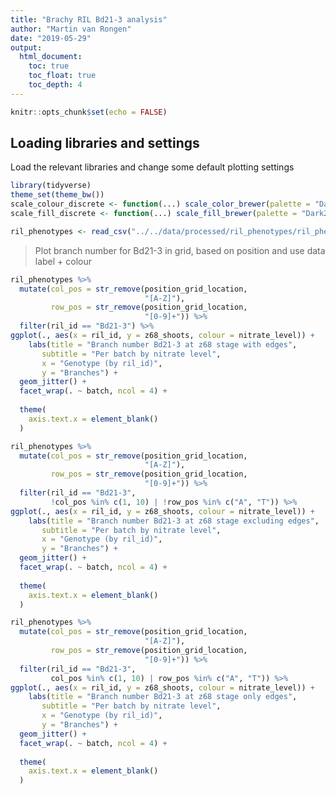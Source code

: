```yaml
---
title: "Brachy RIL Bd21-3 analysis"
author: "Martin van Rongen"
date: "2019-05-29"
output:
  html_document:
    toc: true
    toc_float: true
    toc_depth: 4
---
```


```r
knitr::opts_chunk$set(echo = FALSE)
```

## Loading libraries and settings

Load the relevant libraries and change some default plotting settings

```r
library(tidyverse)
theme_set(theme_bw())
scale_colour_discrete <- function(...) scale_color_brewer(palette = "Dark2")
scale_fill_discrete <- function(...) scale_fill_brewer(palette = "Dark2")
```

```r
ril_phenotypes <- read_csv("../../data/processed/ril_phenotypes/ril_phenotypic_data.csv")
```


> Plot branch number for Bd21-3 in grid, based on position and use data label + colour

```r
ril_phenotypes %>% 
  mutate(col_pos = str_remove(position_grid_location, 
                              "[A-Z]"),
         row_pos = str_remove(position_grid_location, 
                              "[0-9]+")) %>% 
  filter(ril_id == "Bd21-3") %>% 
ggplot(., aes(x = ril_id, y = z68_shoots, colour = nitrate_level)) +
    labs(title = "Branch number Bd21-3 at z68 stage with edges", 
       subtitle = "Per batch by nitrate level", 
       x = "Genotype (by ril_id)", 
       y = "Branches") +
  geom_jitter() +
  facet_wrap(. ~ batch, ncol = 4) +
  
  theme(
    axis.text.x = element_blank()
  )
```

```r
ril_phenotypes %>% 
  mutate(col_pos = str_remove(position_grid_location, 
                              "[A-Z]"),
         row_pos = str_remove(position_grid_location, 
                              "[0-9]+")) %>% 
  filter(ril_id == "Bd21-3",
         !col_pos %in% c(1, 10) | !row_pos %in% c("A", "T")) %>% 
ggplot(., aes(x = ril_id, y = z68_shoots, colour = nitrate_level)) +
    labs(title = "Branch number Bd21-3 at z68 stage excluding edges", 
       subtitle = "Per batch by nitrate level", 
       x = "Genotype (by ril_id)", 
       y = "Branches") +
  geom_jitter() +
  facet_wrap(. ~ batch, ncol = 4) +
  
  theme(
    axis.text.x = element_blank()
  )
```


```r
ril_phenotypes %>% 
  mutate(col_pos = str_remove(position_grid_location, 
                              "[A-Z]"),
         row_pos = str_remove(position_grid_location, 
                              "[0-9]+")) %>% 
  filter(ril_id == "Bd21-3",
         col_pos %in% c(1, 10) | row_pos %in% c("A", "T")) %>% 
ggplot(., aes(x = ril_id, y = z68_shoots, colour = nitrate_level)) +
    labs(title = "Branch number Bd21-3 at z68 stage only edges", 
       subtitle = "Per batch by nitrate level", 
       x = "Genotype (by ril_id)", 
       y = "Branches") +
  geom_jitter() +
  facet_wrap(. ~ batch, ncol = 4) +
  
  theme(
    axis.text.x = element_blank()
  )
```